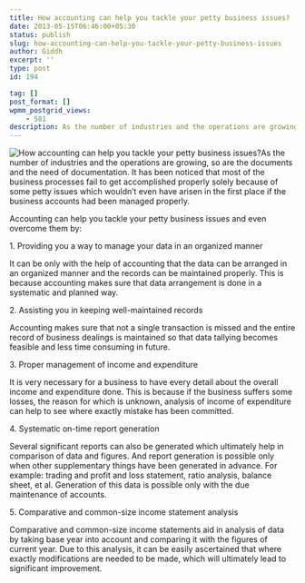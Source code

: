 ```yaml
---
title: How accounting can help you tackle your petty business issues?
date: 2013-05-15T06:46:00+05:30
status: publish
slug: how-accounting-can-help-you-tackle-your-petty-business-issues
author: Giddh
excerpt: ''
type: post
id: 194

tag: []
post_format: []
wpmm_postgrid_views:
    - 581
description: As the number of industries and the operations are growing, so are the documents and the need of documentation. It has been noticed that most of the business
---
```

<img class="wp-block-image size-large" src = "../../img/blog/0_vGp-U6ryF1xNpJo1.webp" alt="How accounting can help you tackle your petty business issues?" />As the number of industries and the operations are growing, so are the documents and the need of documentation. It has been noticed that most of the business processes fail to get accomplished properly solely because of some petty issues which wouldn’t even have arisen in the first place if the business accounts had been managed properly.

Accounting can help you tackle your petty business issues and even overcome them by:

1\. Providing you a way to manage your data in an organized manner

It can be only with the help of accounting that the data can be arranged in an organized manner and the records can be maintained properly. This is because accounting makes sure that data arrangement is done in a systematic and planned way.

2\. Assisting you in keeping well-maintained records

Accounting makes sure that not a single transaction is missed and the entire record of business dealings is maintained so that data tallying becomes feasible and less time consuming in future.

3\. Proper management of income and expenditure

It is very necessary for a business to have every detail about the overall income and expenditure done. This is because if the business suffers some losses, the reason for which is unknown, analysis of income of expenditure can help to see where exactly mistake has been committed.

4\. Systematic on-time report generation

Several significant reports can also be generated which ultimately help in comparison of data and figures. And report generation is possible only when other supplementary things have been generated in advance. For example: trading and profit and loss statement, ratio analysis, balance sheet, et al. Generation of this data is possible only with the due maintenance of accounts.

5\. Comparative and common-size income statement analysis

Comparative and common-size income statements aid in analysis of data by taking base year into account and comparing it with the figures of current year. Due to this analysis, it can be easily ascertained that where exactly modifications are needed to be made, which will ultimately lead to significant improvement.
